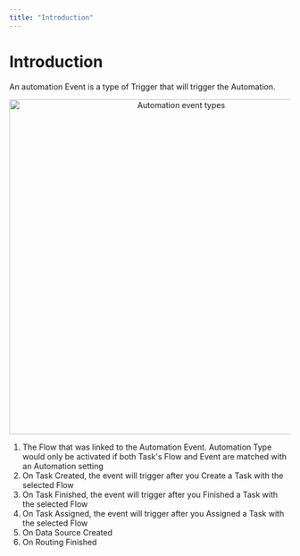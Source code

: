 ```yaml
---
title: "Introduction"
---
```


# Introduction

An automation Event is a type of Trigger that will trigger the Automation.

<div align="center">
  <img src="https://t3837933.p.clickup-attachments.com/t3837933/fb5f4292-a92e-4335-a8f3-b931f44f6bb2/automation%20event.png" alt="Automation event types" width="600" />
</div>

1. The Flow that was linked to the Automation Event. Automation Type would only be activated if both Task's Flow and Event are matched with an Automation setting
2. On Task Created, the event will trigger after you Create a Task with the selected Flow
3. On Task Finished, the event will trigger after you Finished a Task with the selected Flow
4. On Task Assigned, the event will trigger after you Assigned a Task with the selected Flow
5. On Data Source Created
6. On Routing Finished